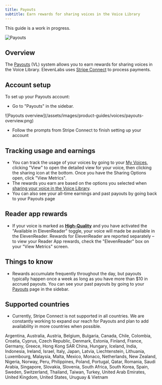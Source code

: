 ```yaml
---
title: Payouts
subtitle: Earn rewards for sharing voices in the Voice Library
---
```


<Warning>This guide is a work in progress.</Warning>

<img
  src="/assets/images/product-guides/voices/payouts-product-feature.png"
  alt="Payouts"
  className="w-full rounded-lg"
/>

## Overview

The [Payouts](https://elevenlabs.io/payouts) (VL) system allows you to earn rewards for sharing voices in the Voice Library. ElevenLabs uses <a href="https://stripe.com/connect">Stripe Connect</a> to process payments.

## Account setup

To set up your Payouts account:

- Go to "Payouts" in the sidebar.

<Frame background="subtle">
  ![Payouts overview](/assets/images/product-guides/voices/payouts-overview.png)
</Frame>

- Follow the prompts from Stripe Connect to finish setting up your account

## Tracking usage and earnings

- You can track the usage of your voices by going to your <a href="/docs/product/voices/voice-lab/overview">My Voices</a>, clicking "View" to open the detailed view for your voice, then clicking the sharing icon at the bottom. Once you have the Sharing Options open, click "View Metrics".
- The rewards you earn are based on the options you selected when <a href="/docs/product/voices/voice-library/sharing">sharing your voice in the Voice Library</a>.
- You can also see your all-time earnings and past payouts by going back to your Payouts page

## Reader app rewards

- If your voice is marked as **[High-Quality](/docs/product/voices/voice-library/overview#category)** and you have activated the "Available in ElevenReader" toggle, your voice will made be available in the ElevenReader. Rewards for ElevenReader are reported separately – to view your Reader App rewards, check the "ElevenReader" box on your "View Metrics" screen.

## Things to know

- Rewards accumulate frequently throughout the day, but payouts typically happen once a week as long as you have more than $10 in accrued payouts. You can see your past payouts by going to your [Payouts](https://elevenlabs.io/app/payouts) page in the sidebar.

## Supported countries

- Currently, Stripe Connect is not supported in all countries. We are constantly working to expand our reach for Payouts and plan to add availability in more countries when possible.

<Accordion title="Supported countries">
  Argentina, Australia, Austria, Belgium, Bulgaria, Canada, Chile, Colombia, Croatia, Cyprus, Czech
  Republic, Denmark, Estonia, Finland, France, Germany, Greece, Hong Kong SAR China, Hungary,
  Iceland, India, Indonesia, Ireland, Israel, Italy, Japan, Latvia, Liechtenstein, Lithuania,
  Luxembourg, Malaysia, Malta, Mexico, Monaco, Netherlands, New Zealand, Nigeria, Norway, Peru,
  Philippines, Poland, Portugal, Qatar, Romania, Saudi Arabia, Singapore, Slovakia, Slovenia, South
  Africa, South Korea, Spain, Sweden, Switzerland, Thailand, Taiwan, Turkey, United Arab Emirates,
  United Kingdom, United States, Uruguay & Vietnam
</Accordion>
